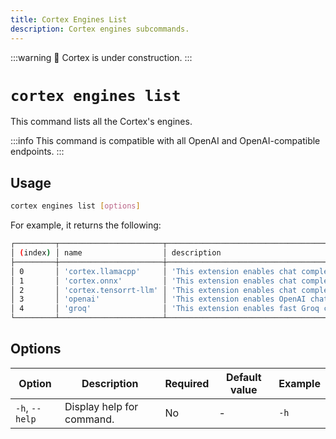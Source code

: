 ```yaml
---
title: Cortex Engines List
description: Cortex engines subcommands.
---
```


:::warning
🚧 Cortex is under construction.
:::

# `cortex engines list`

This command lists all the Cortex's engines.

:::info
This command is compatible with all OpenAI and OpenAI-compatible endpoints.
:::

## Usage

```bash
cortex engines list [options]
```
For example, it returns the following:
```bash
┌─────────┬───────────────────────┬────────────────────────────────────────────────────────────────────────────┬─────────┬───────────────────────────┐
│ (index) │ name                  │ description                                                                │ version │ productName               │
├─────────┼───────────────────────┼────────────────────────────────────────────────────────────────────────────┼─────────┼───────────────────────────┤
│ 0       │ 'cortex.llamacpp'     │ 'This extension enables chat completion API calls using the Cortex engine' │ '0.0.1' │ 'Cortex Inference Engine' │
│ 1       │ 'cortex.onnx'         │ 'This extension enables chat completion API calls using the Cortex engine' │ '0.0.1' │ 'Cortex Inference Engine' │
│ 2       │ 'cortex.tensorrt-llm' │ 'This extension enables chat completion API calls using the Cortex engine' │ '0.0.1' │ 'Cortex Inference Engine' │
│ 3       │ 'openai'              │ 'This extension enables OpenAI chat completion API calls'                  │ '0.0.1' │ 'OpenAI Inference Engine' │
│ 4       │ 'groq'                │ 'This extension enables fast Groq chat completion API calls'               │ '0.0.1' │ 'Groq Inference Engine'   │
└─────────┴───────────────────────┴────────────────────────────────────────────────────────────────────────────┴─────────┴───────────────────────────┘

```

## Options

| Option                    | Description                                        | Required | Default value | Example              |
|---------------------------|----------------------------------------------------|----------|---------------|----------------------|
| `-h`, `--help`            | Display help for command.                          | No       | -             | `-h`             |


